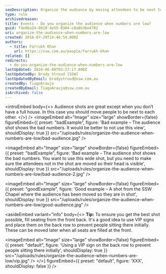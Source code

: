 ```yaml
---
seoDescription: Organize the audience by moving attendees to be next to each other when numbers are low to create a visually appealing event space.
type: rule
archivedreason:
title: Events - Do you organize the audience when numbers are low?
guid: f4e06a24-0919-4e55-9384-c8a8b36e4702
uri: organize-the-audience-when-numbers-are-low
created: 2016-07-29T14:46:54.000Z
authors:
  - title: Farrukh Khan
    url: https://ssw.com.au/people/farrukh-khan
related: []
redirects:
  - do-you-organize-the-audience-when-numbers-are-low
lastUpdated: 2024-06-08T03:27:17.000Z
lastUpdatedBy: Brady Stroud [SSW]
lastUpdatedByEmail: bradystroud@ssw.com.au
createdBy: TiagoAraujo
createdByEmail: TiagoAraujo@ssw.com.au
isArchived: false
---
```


<introEmbed
  body={<>
Audience shots are great except when you don’t have a full house. In this case you should move people to be next to each other.
  </>}
/>
<imageEmbed
  alt="Image"
  size="large"
  showBorder={false}
  figureEmbed={{
    preset: "badExample",
    figure: 'Bad example – The audience shot shows the bad numbers. It would be better to not use this view',
    shouldDisplay: true
  }}
  src="/uploads/rules/organize-the-audience-when-numbers-are-low/bad-audience.jpg"
/>

<imageEmbed
  alt="Image"
  size="large"
  showBorder={false}
  figureEmbed={{
    preset: "badExample",
    figure: 'Bad example – The audience shot shows the bad numbers. You want to use this wide shot, but you need to make sure the attendees not in the shot are moved so their head is visible',
    shouldDisplay: true
  }}
  src="/uploads/rules/organize-the-audience-when-numbers-are-low/bad-audience-2.jpg"
/>

<imageEmbed
  alt="Image"
  size="large"
  showBorder={false}
  figureEmbed={{
    preset: "goodExample",
    figure: 'Good example – A shot from the SSW Chapel where the audience has been moved so they are in shot',
    shouldDisplay: true
  }}
  src="/uploads/rules/organize-the-audience-when-numbers-are-low/good-audience.jpg"
/>

<asideEmbed
  variant="info"
  body={<>
    **Tip:** To ensure you get the best shot possible, fill seating from the front back. It's a good idea to use VIP signs and place them on the back row to prevent people sitting there initially. These can be moved later when all seats are filled at the front.


<imageEmbed
  alt="Image"
  size="large"
  showBorder={false}
  figureEmbed={{
    preset: "default",
    figure: 'Using a VIP sign on the back row to prevent people sitting there initially',
    shouldDisplay: true
  }}
  src="/uploads/rules/organize-the-audience-when-numbers-are-low/vip.jpg"
/>
  </>}
  figureEmbed={{
    preset: "default",
    figure: 'XXX',
    shouldDisplay: false
  }}
/>
